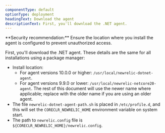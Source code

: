 ```yaml
---
componentType: default
optionType: deployment
headingText: Download the agent
descriptionText: First, you'll download the .NET agent. 
---
```


<Callout variant="caution">
  **Security recommendation:** Ensure the location where you install the agent is configured to prevent unauthorized access.
</Callout>

First, you'll download the .NET agent. These details are the same for all installations using a package manager:
* Install location:
  * For agent versions 10.0.0 or higher: `/usr/local/newrelic-dotnet-agent`.
  * For agent versions 9.9.0 or lower: `/usr/local/newrelic-netcore20-agent`.
    <Callout variant="important">
      The rest of this document will use the newer name where applicable; replace with the older name if you are using an older agent.
    </Callout>
* The file `newrelic-dotnet-agent-path.sh` is placed in `/etc/profile.d`, and this will set the `CORECLR_NEWRELIC_HOME` environment variable on system start.
* The path to `newrelic.config` file is `${CORECLR_NEWRELIC_HOME}/newrelic.config`.
